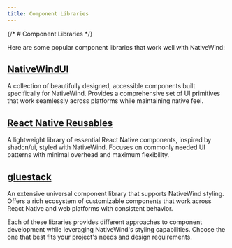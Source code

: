 ```yaml
---
title: Component Libraries
---
```


{/* # Component Libraries */}

Here are some popular component libraries that work well with NativeWind:

## [NativeWindUI](https://nativewindui.com)

A collection of beautifully designed, accessible components built specifically for NativeWind. Provides a comprehensive set of UI primitives that work seamlessly across platforms while maintaining native feel.

## [React Native Reusables](https://github.com/mrzachnugent/react-native-reusables)

A lightweight library of essential React Native components, inspired by shadcn/ui, styled with NativeWind. Focuses on commonly needed UI patterns with minimal overhead and maximum flexibility.

## [gluestack](https://gluestack.io/)

An extensive universal component library that supports NativeWind styling. Offers a rich ecosystem of customizable components that work across React Native and web platforms with consistent behavior.

Each of these libraries provides different approaches to component development while leveraging NativeWind's styling capabilities. Choose the one that best fits your project's needs and design requirements.